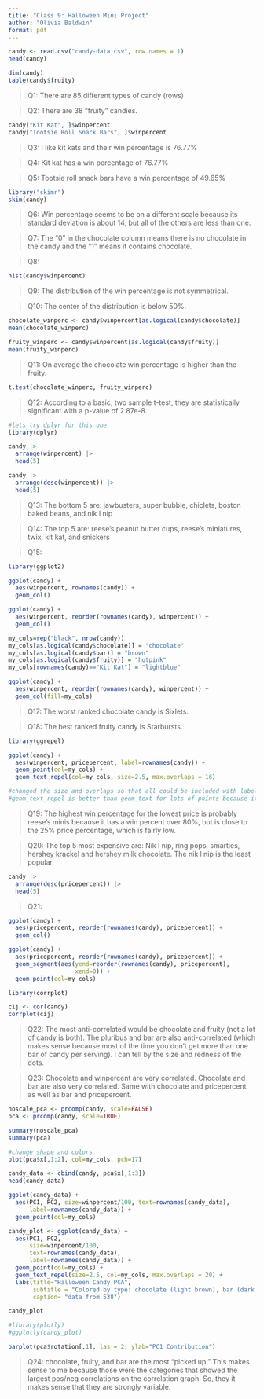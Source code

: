 ```yaml
---
title: "Class 9: Halloween Mini Project"
author: "Olivia Baldwin"
format: pdf
---
```


```r
candy <- read.csv("candy-data.csv", row.names = 1) 
head(candy)
```

```r
dim(candy)
table(candy$fruity)
```

>Q1: There are 85 different types of candy (rows)

>Q2: There are 38 "fruity" candies.


```r
candy["Kit Kat", ]$winpercent
candy["Tootsie Roll Snack Bars", ]$winpercent
```

>Q3: I like kit kats and their win percentage is 76.77% 

>Q4: Kit kat has a win percentage of 76.77%

>Q5: Tootsie roll snack bars have a win percentage of 49.65%


```r
library("skimr")
skim(candy)
```

>Q6: Win percentage seems to be on a different scale because its standard deviation is about 14, but all of the others are less than one. 

>Q7: The "0" in the chocolate column means there is no chocolate in the candy and the "1" means it contains chocolate. 

>Q8: 

```r
hist(candy$winpercent)
```


>Q9: The distribution of the win percentage is not symmetrical. 

>Q10: The center of the distribution is below 50%.

```r
chocolate_winperc <- candy$winpercent[as.logical(candy$chocolate)]
mean(chocolate_winperc)

fruity_winperc <- candy$winpercent[as.logical(candy$fruity)]
mean(fruity_winperc)
```

>Q11: On average the chocolate win percentage is higher than the fruity. 

```r
t.test(chocolate_winperc, fruity_winperc)
```

>Q12: According to a basic, two sample t-test, they are statistically significant with a p-value of 2.87e-8. 

```r
#lets try dplyr for this one
library(dplyr)
```

```r
candy |>
  arrange(winpercent) |>
  head(5)
```

```r
candy |>
  arrange(desc(winpercent)) |>
  head(5)
```

>Q13: The bottom 5 are: jawbusters, super bubble, chiclets, boston baked beans, and nik l nip 

>Q14: The top 5 are: reese's peanut butter cups, reese's miniatures, twix, kit kat, and snickers


>Q15: 

```r
library(ggplot2)
```

```r
ggplot(candy) +
  aes(winpercent, rownames(candy)) +
  geom_col()
```

```r
ggplot(candy) +
  aes(winpercent, reorder(rownames(candy), winpercent)) +
  geom_col()
```


```r
my_cols=rep("black", nrow(candy))
my_cols[as.logical(candy$chocolate)] = "chocolate"
my_cols[as.logical(candy$bar)] = "brown"
my_cols[as.logical(candy$fruity)] = "hotpink"
my_cols[rownames(candy)=="Kit Kat"] = "lightblue"
```

```r
ggplot(candy) +
  aes(winpercent, reorder(rownames(candy), winpercent)) +
  geom_col(fill=my_cols)
```

>Q17: The worst ranked chocolate candy is Sixlets.

>Q18: The best ranked fruity candy is Starbursts. 


```r
library(ggrepel)
```

```r
ggplot(candy) +
  aes(winpercent, pricepercent, label=rownames(candy)) +
  geom_point(col=my_cols) +
  geom_text_repel(col=my_cols, size=2.5, max.overlaps = 16)

#changed the size and overlaps so that all could be included with labels
#geom_text_repel is better than geom_text for lots of points because it reduces overlaps of words
```

>Q19: The highest win percentage for the lowest price is probably reese's minis because it has a win percent over 80%, but is close to the 25% price percentage, which is fairly low.

>Q20: The top 5 most expensive are: Nik l nip, ring pops, smarties, hershey krackel and hershey milk chocolate. The nik l nip is the least popular. 

```r
candy |>
  arrange(desc(pricepercent)) |>
  head(5)
```

>Q21: 

```r
ggplot(candy) +
  aes(pricepercent, reorder(rownames(candy), pricepercent)) +
  geom_col()
```

```r
ggplot(candy) +
  aes(pricepercent, reorder(rownames(candy), pricepercent)) +
  geom_segment(aes(yend=reorder(rownames(candy), pricepercent), 
                   xend=0)) +
  geom_point(col=my_cols)
```


```r
library(corrplot) 
```

```r
cij <- cor(candy) 
corrplot(cij)
```

>Q22: The most anti-correlated would be chocolate and fruity (not a lot of candy is both). The pluribus and bar are also anti-correlated (which makes sense because most of the time you don't get more than one bar of candy per serving). I can tell by the size and redness of the dots. 

>Q23: Chocolate and winpercent are very correlated. Chocolate and bar are also very correlated. Same with chocolate and pricepercent, as well as bar and pricepercent. 


```r
noscale_pca <- prcomp(candy, scale=FALSE)
pca <- prcomp(candy, scale=TRUE)

summary(noscale_pca)
summary(pca)
```


```r
#change shape and colors
plot(pca$x[,1:2], col=my_cols, pch=17)
```


```r
candy_data <- cbind(candy, pca$x[,1:3]) 
head(candy_data)
```

```r
ggplot(candy_data) +
  aes(PC1, PC2, size=winpercent/100, text=rownames(candy_data), 
      label=rownames(candy_data)) +
  geom_point(col=my_cols)
```


```r
candy_plot <- ggplot(candy_data) +
  aes(PC1, PC2, 
      size=winpercent/100, 
      text=rownames(candy_data), 
      label=rownames(candy_data)) +
  geom_point(col=my_cols) +
  geom_text_repel(size=2.5, col=my_cols, max.overlaps = 20) +
  labs(title="Halloween Candy PCA",
       subtitle = "Colored by type: chocolate (light brown), bar (dark brown), fruity (pink), other (black)",
       caption= "data from 538")

candy_plot
```

```r
#library(plotly)
#ggplotly(candy_plot)
```

```r
barplot(pca$rotation[,1], las = 2, ylab="PC1 Contribution") 
```

>Q24: chocolate, fruity, and bar are the most "picked up." This makes sense to me because those were the categories that showed the largest pos/neg correlations on the correlation graph. So, they it makes sense that they are strongly variable. 

